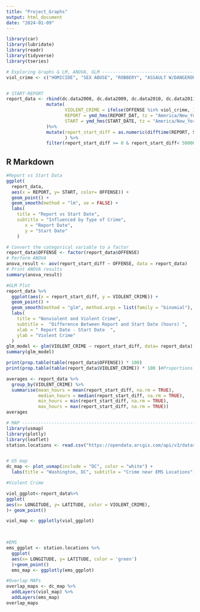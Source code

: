 ---
title: "Project_Graphs"
output: html_document
date: "2024-01-09"
---

```{r}
library(car)
library(lubridate)
library(readr)
library(tidyverse)
library(tseries)

# Exploring Graphs & LM, ANOVA, GLM ------------------------------------------------------------
viol_crime <- c("HOMICIDE", "SEX ABUSE", "ROBBERY", "ASSAULT W/DANGEROUS WEAPON")


# START-REPORT
report_data <- rbind(dc.data2008, dc.data2009, dc.data2010, dc.data2011, dc.data2012, dc.data2013, dc.data2014, dc.data2015, dc.data2016, dc.data2017, dc.data2018, dc.data2019, dc.data2020, dc.data2021, dc.data2022, dc.data2023)%>%
               mutate(
                      VIOLENT_CRIME = ifelse(OFFENSE %in% viol_crime, 1, 0),
                      REPORT = ymd_hms(REPORT_DAT, tz = "America/New_York"),
                      START = ymd_hms(START_DATE, tz = "America/New_York")
               )%>%
               mutate(report_start_diff = as.numeric(difftime(REPORT, START, units = "hours")),
                      ) %>%
               filter(report_start_diff >= 0 & report_start_diff< 50000) #filter outliers
```

## R Markdown


```{r}
#Report vs Start Data
ggplot(
  report_data, 
  aes(x = REPORT, y= START, color= OFFENSE)) +
  geom_point() +
  geom_smooth(method = "lm", se = FALSE) +
  labs(
    title = "Report vs Start Date",
    subtitle = "Influenced by Type of Crime",
       x = "Report Date",
       y = "Start Date"
    )

# Convert the categorical variable to a factor
report_data$OFFENSE <- factor(report_data$OFFENSE)
# Perform ANOVA
anova_result <- aov(report_start_diff ~ OFFENSE, data = report_data)
# Print ANOVA results
summary(anova_result)

#GLM Plot
report_data %>%
  ggplot(aes(x = report_start_diff, y = VIOLENT_CRIME)) +
  geom_point() +
  geom_smooth(method = "glm", method.args = list(family = "binomial"), se = FALSE) +
  labs(
    title = "Nonviolent and Violent Crime",
    subtitle =  "Difference Between Report and Start Date (hours) ",
    xlab = " Report Date - Start Date  ",
    ylab = "Violent Crime"
  )
glm_model <- glm(VIOLENT_CRIME ~ report_start_diff, data= report_data)
summary(glm_model)

print(prop.table(table(report_data$OFFENSE)) * 100)
print(prop.table(table(report_data$VIOLENT_CRIME)) * 100 )#Proportions of Non vs Violent Crime are not equivalent Nonviolent = 84.16% & Violent =15.84%

averages <- report_data %>%
  group_by(VIOLENT_CRIME) %>%
  summarise(mean_hours = mean(report_start_diff, na.rm = TRUE),
            median_hours = median(report_start_diff, na.rm = TRUE),
            min_hours = min(report_start_diff, na.rm = TRUE),
            max_hours = max(report_start_diff, na.rm = TRUE))
averages
```





```{r}

# MAP ---------------------------------------------------------------------
library(usmap)
library(plotly)
library(leaflet)
station.locations <- read.csv("https://opendata.arcgis.com/api/v3/datasets/05d048a0aa4845c6a0912f3a9f216992_6/downloads/data?format=csv&spatialRefId=4326&where=1%3D1", stringsAsFactors = FALSE)


# US map 
dc_map <- plot_usmap(include = "DC", color = "white") +
  labs(title = "Washington, DC", subtitle = "Crime near EMS Locations")

#Violent Crime

viol_ggplot<-report_data%>%
ggplot(
aes(x= LONGITUDE, y= LATITUDE, color = VIOLENT_CRIME),
)+ geom_point()

viol_map <- ggplotly(viol_ggplot)
 


#EMS
ems_ggplot <- station.locations %>% 
  ggplot(
  aes(x= LONGITUDE, y= LATITUDE, color = 'green')
  )+geom_point()
  ems_map <- ggplotly(ems_ggplot)

#Overlap MAPs
overlap_maps <- dc_map %>%
  addLayers(viol_map) %>%
  addLayers(ems_map)
overlap_maps


```





